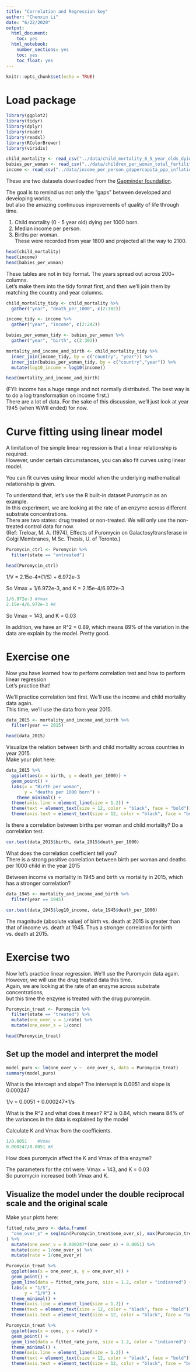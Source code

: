 ```yaml
---
title: "Correlation and Regression key"
author: "Chenxin Li"
date: "6/22/2020"
output:
  html_document:
    toc: yes  
  html_notebook:   
    number_sections: yes    
    toc: yes  
    toc_float: yes
---
```


```r
knitr::opts_chunk$set(echo = TRUE)
```

# Load package

```r
library(ggplot2) 
library(tidyr)
library(dplyr)
library(readr)
library(readxl)
library(RColorBrewer)
library(viridis)
```

```r
child_mortality <- read_csv("../data/child_mortality_0_5_year_olds_dying_per_1000_born.csv") 
babies_per_woman <- read_csv("../data/children_per_woman_total_fertility.csv") 
income <- read_csv("../data/income_per_person_gdppercapita_ppp_inflation_adjusted.csv")  
```

These are two datasets downloaded from the [Gapminder foundation](https://www.gapminder.org/data/).

The goal is to remind us not only the "gaps" between developed and developing worlds,\
but also the amazing continuous improvements of quality of life through time.

1)  Child mortality (0 - 5 year old) dying per 1000 born.\
2)  Median income per person.\
3)  Births per woman.\
    These were recorded from year 1800 and projected all the way to 2100.

```r
head(child_mortality)
head(income)
head(babies_per_woman)
```

These tables are not in tidy format. The years spread out across 200+ columns.\
Let's make them into the tidy format first, and then we'll join them by matching the country and year columns.

```r
child_mortality_tidy <- child_mortality %>% 
  gather("year", "death_per_1000", c(2:302)) 

income_tidy <- income %>% 
  gather("year", "income", c(2:242)) 

babies_per_woman_tidy <- babies_per_woman %>% 
  gather("year", "birth", c(2:302)) 

mortality_and_income_and_birth <- child_mortality_tidy %>% 
  inner_join(income_tidy, by = c("country", "year")) %>%
  inner_join(babies_per_woman_tidy, by = c("country","year")) %>% 
  mutate(log10_income = log10(income))

head(mortality_and_income_and_birth)
```

(FYI: income has a huge range and not normally distributed. The best way is to do a log transformation on income first.)\
There are a lot of data. For the sake of this discussion, we'll just look at year 1945 (when WWII ended) for now.

# Curve fitting using linear model

A limitation of the simple linear regression is that a linear relationship is required.\
However, under certain circumstances, you can also fit curves using linear model.

You can fit curves using linear model when the underlying mathematical relationship is given.

To understand that, let's use the R built-in dataset Puromycin as an example.\
In this experiment, we are looking at the rate of an enzyme across different substrate concentrations.\
There are two states: drug treated or non-treated. We will only use the non-treated control data for now.\
(Ref: Treloar, M. A. (1974), Effects of Puromycin on Galactosyltransferase in Golgi Membranes, M.Sc. Thesis, U. of Toronto.)

```r
Puromycin_ctrl <- Puromycin %>% 
  filter(state == "untreated")

head(Puromycin_ctrl)
```

1/V = 2.15e-4\*(1/S) + 6.972e-3

So Vmax = 1/6.972e-3, and K = 2.15e-4/6.972e-3

```r
1/6.972e-3 #Vmax
2.15e-4/6.972e-3 #K
```

So Vmax = 143, and K = 0.03

In addition, we have an R\^2 = 0.89, which means 89% of the variation in the data are explain by the model. Pretty good.

# Exercise one

Now you have learned how to perform correlation test and how to perform linear regression\
Let's practice that!

We'll practice correlation test first. We'll use the income and child mortality data again.\
This time, we'll use the data from year 2015.

```r
data_2015 <- mortality_and_income_and_birth %>% 
  filter(year == 2015)

head(data_2015)
```

Visualize the relation between birth and child mortality across countries in year 2015.\
Make your plot here:

```r
data_2015 %>% 
  ggplot(aes(x = birth, y = death_per_1000)) +
  geom_point() +
  labs(x = "Birth per woman",
       y = "deaths per 1000 born") +
    theme_minimal() +
  theme(axis.line = element_line(size = 1.2)) +
  theme(text = element_text(size = 12, color = "black", face = "bold")) +
  theme(axis.text = element_text(size = 12, color = "black", face = "bold")) 
```

Is there a correlation between births per woman and child mortality? Do a correlation test.

```r
cor.test(data_2015$birth, data_2015$death_per_1000)
```

What does the correlation coefficient tell you?\
There is a strong positive correlation between birth per woman and deaths per 1000 child in the year 2015

Between income vs mortality in 1945 and birth vs mortality in 2015, which has a stronger correlation?

```r
data_1945 <- mortality_and_income_and_birth %>% 
  filter(year == 1945)
```

```r
cor.test(data_1945$log10_income, data_1945$death_per_1000)
```

The magnitude (absolute value) of birth vs. death at 2015 is greater than that of income vs. death at 1945. Thus a stronger correlation for birth vs. death at 2015.

# Exercise two

Now let's practice linear regression. We'll use the Puromycin data again.\
However, we will use the drug treated data this time.\
Again, we are looking at the rate of an enzyme across substrate concentrations,\
but this time the enzyme is treated with the drug puromycin.

```r
Puromycin_treat <- Puromycin %>% 
  filter(state == "treated") %>% 
  mutate(one_over_v = 1/rate) %>% 
  mutate(one_over_s = 1/conc)

head(Puromycin_treat)
```

## Set up the model and interpret the model

```r
model_puro <- lm(one_over_v ~  one_over_s, data = Puromycin_treat)
summary(model_puro)
```

What is the intercept and slope? The intersept is 0.0051 and slope is 0.000247

1/v = 0.0051 + 0.000247\*1/s

What is the R\^2 and what does it mean? R\^2 is 0.84, which means 84% of the variances in the data is explained by the model

Calculate K and Vmax from the coefficients.

```r
1/0.0051    #Vmax
0.000247/0.0051 #K
```

How does puromycin affect the K and Vmax of this enzyme?

The parameters for the ctrl were: Vmax = 143, and K = 0.03\
So puromycin increased both Vmax and K.

## Visualize the model under the double reciprocal scale and the original scale

Make your plots here:

```r
fitted_rate_puro <- data.frame(
  "one_over_s" = seq(min(Puromycin_treat$one_over_s), max(Puromycin_treat$one_over_s), by = 0.1)
) %>%
  mutate(one_over_v = 0.000247*(one_over_s) + 0.0051) %>% 
  mutate(conc = 1/one_over_s) %>% 
  mutate(rate = 1/one_over_v)
```

```r
Puromycin_treat %>% 
  ggplot(aes(x = one_over_s, y = one_over_v)) +
  geom_point() +
  geom_line(data = fitted_rate_puro, size = 1.2, color = "indianred") +
  labs(x = "1/S",
       y = "1/V") +
  theme_minimal() +
  theme(axis.line = element_line(size = 1.2)) +
  theme(text = element_text(size = 12, color = "black", face = "bold")) +
  theme(axis.text = element_text(size = 12, color = "black", face = "bold")) 
```

```r
Puromycin_treat %>% 
  ggplot(aes(x = conc, y = rate)) +
  geom_point() +
  geom_line(data = fitted_rate_puro, size = 1.2, color = "indianred") +
  theme_minimal() +
  theme(axis.line = element_line(size = 1.2)) +
  theme(text = element_text(size = 12, color = "black", face = "bold")) +
  theme(axis.text = element_text(size = 12, color = "black", face = "bold"))
```
